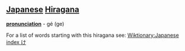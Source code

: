 == [[Japanese]] [[Hiragana]] ==
'''[[pronunciation]]''' - gé (ge)

For a list of words starting with this hiragana see: [[Wiktionary:Japanese index け]]
